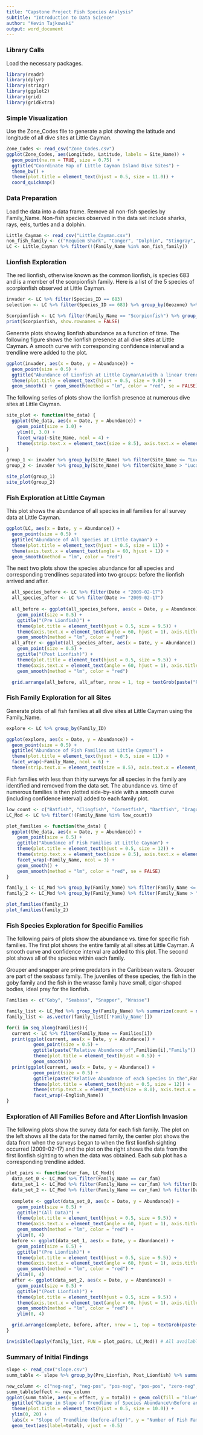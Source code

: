 ```yaml
---
title: "Capstone Project Fish Species Analysis"
subtitle: "Introduction to Data Science"
author: "Kevin Tajkowski"
output: word_document
---
```


### Library Calls
Load the necessary packages.

```r
library(readr)
library(dplyr)
library(stringr)
library(ggplot2)
library(grid)
library(gridExtra)
```

### Simple Visualization
Use the Zone_Codes file to generate a plot showing the latitude and longitude of all dive sites at Little Cayman.

```r
Zone_Codes <- read_csv("Zone_Codes.csv")
ggplot(Zone_Codes, aes(Longitude, Latitude, labels = Site_Name)) +
  geom_point(na.rm = TRUE, size = 0.75)  +
  ggtitle("Coordinate Map of Little Cayman Island Dive Sites") +
  theme_bw() +
  theme(plot.title = element_text(hjust = 0.5, size = 11.0)) +
  coord_quickmap()

```

### Data Preparation
Load the data into a data frame.  Remove all non-fish species by Family_Name.  Non-fish species observed in the data set include sharks, rays, eels, turtles and a dolphin.

```r
Little_Cayman <- read_csv("Little_Cayman.csv")
non_fish_family <- c("Requiem Shark", "Conger", "Dolphin", "Stingray", "Manta", "Moray", "Eagle Ray", "Snake Eel", "Carpet Shark", "Hammerhead Shark", "Electric Ray", "Round Stingrays", "Sea Turtles", "#N/A")
LC <- Little_Cayman %>% filter(!(Family_Name %in% non_fish_family))
```

### Lionfish Exploration
The red lionfish, otherwise known as the common lionfish, is species 683 and is a member of the scorpionfish family.  Here is a list of the 5 species of scorpionfish observed at Little Cayman.

```r
invader <- LC %>% filter(Species_ID == 683)
selection <- LC %>% filter(Species_ID == 683) %>% group_by(Geozone) %>% summarize(count = n())

Scorpionfish <- LC %>% filter(Family_Name == "Scorpionfish") %>% group_by(English_Name) %>% summarize(count = n())
print(Scorpionfish, show.rownames = FALSE)
```

Generate plots showing lionfish abundance as a function of time.  The following figure shows the lionfish presence at all dive sites at Little Cayman.  A smooth curve with corresponding confidence interval and a trendline were added to the plot.


```r
ggplot(invader, aes(x = Date, y = Abundance)) +
  geom_point(size = 0.5) +
  ggtitle("Abundance of Lionfish at Little Cayman\n(with a linear trendline)") +
  theme(plot.title = element_text(hjust = 0.5, size = 9.0)) +
  geom_smooth() + geom_smooth(method = "lm", color = "red", se = FALSE)
```

The following series of plots show the lionfish presence at numerous dive sites at Little Cayman.

```r
site_plot <- function(the_data) {
  ggplot(the_data, aes(x = Date, y = Abundance)) +
    geom_point(size = 1.0) +
    ylim(0, 3.0) +
    facet_wrap(~Site_Name, ncol = 4) +
    theme(strip.text.x = element_text(size = 8.5), axis.text.x = element_text(angle = 60, hjust = 1))
}

group_1 <- invader %>% group_by(Site_Name) %>% filter(Site_Name <= "Lucas' Ledges")
group_2 <- invader %>% group_by(Site_Name) %>% filter(Site_Name > "Lucas' Ledges")

site_plot(group_1)
site_plot(group_2)
```

### Fish Exploration at Little Cayman
This plot shows the abundance of all species in all families for all survey data at Little Cayman.

```r
ggplot(LC, aes(x = Date, y = Abundance)) +
  geom_point(size = 0.5) +
  ggtitle("Abundance of All Species at Little Cayman") +
  theme(plot.title = element_text(hjust = 0.5, size = 11)) +
  theme(axis.text.x = element_text(angle = 60, hjust = 1)) +
  geom_smooth(method = "lm", color = "red")

```

The next two plots show the species abundance for all species and corresponding trendlines separated into two groups: before the lionfish arrived and after.

```r
  all_species_before <- LC %>% filter(Date < "2009-02-17")
  all_species_after <- LC %>% filter(Date >= "2009-02-17")
  
  all_before <- ggplot(all_species_before, aes(x = Date, y = Abundance)) +
    geom_point(size = 0.5) +
    ggtitle("(Pre Lionfish)") +
    theme(plot.title = element_text(hjust = 0.5, size = 9.5)) +
    theme(axis.text.x = element_text(angle = 60, hjust = 1), axis.title.x = element_blank(), axis.title.y = element_blank()) +
    geom_smooth(method = "lm", color = "red")
  all_after <- ggplot(all_species_after, aes(x = Date, y = Abundance)) +
    geom_point(size = 0.5) +
    ggtitle("(Post Lionfish)") +
    theme(plot.title = element_text(hjust = 0.5, size = 9.5)) +
    theme(axis.text.x = element_text(angle = 60, hjust = 1), axis.title.x = element_blank(), axis.title.y = element_blank()) +
    geom_smooth(method = "lm", color = "red")

  grid.arrange(all_before, all_after, nrow = 1, top = textGrob(paste("Relative Abundance of All Species"), gp = gpar(fontsize = 12, font = 3)), bottom = textGrob("Date"))

```

### Fish Family Exploration for all Sites
Generate plots of all fish families at all dive sites at Little Cayman using the Family_Name.

```r
explore <- LC %>% group_by(Family_ID)

ggplot(explore, aes(x = Date, y = Abundance)) +
  geom_point(size = 0.5) +
  ggtitle("Abundance of Fish Families at Little Cayman") +
  theme(plot.title = element_text(hjust = 0.5, size = 11)) +
  facet_wrap(~Family_Name, ncol = 6) +
  theme(strip.text.x = element_text(size = 8.5), axis.text.x = element_text(angle = 60, hjust = 1))
```

Fish families with less than thirty surveys for all species in the family are identified and removed from the data set.  The abundance vs. time of numerous families is then plotted side-by-side with a smooth curve (including confidence interval) added to each family plot.

```r
low_count <- c("Batfish", "Clingfish", "Cornetfish", "Dartfish", "Dragonet", "Flyingfish/Halfbeak", "Flying Gurnard", "Frogfish", "Mackerel", "Mullet", "Needlefish", "Silversides / Herrings / Anchovies", "Sweeper", "Viviparous Brotula")
LC_Mod <- LC %>% filter(!(Family_Name %in% low_count))

plot_families <- function(the_data) {
  ggplot(the_data, aes(x = Date, y = Abundance)) +
    geom_point(size = 0.5) +
    ggtitle("Abundance of Fish Families at Little Cayman") +
    theme(plot.title = element_text(hjust = 0.5, size = 12)) +
    theme(strip.text.x = element_text(size = 8.5), axis.text.x = element_text(angle = 60, hjust = 1)) +
    facet_wrap(~Family_Name, ncol = 3) +
    geom_smooth() +
    geom_smooth(method = "lm", color = "red", se = FALSE)
}

family_1 <- LC_Mod %>% group_by(Family_Name) %>% filter(Family_Name <= "Jack")
family_2 <- LC_Mod %>% group_by(Family_Name) %>% filter(Family_Name > "Jack")

plot_families(family_1)
plot_families(family_2)
```

### Fish Species Exploration for Specific Families
The following pairs of plots show the abundance vs. time for specific fish families.  The first plot shows the entire family at all sites at Little Cayman.  A smooth curve and confidence interval are added to this plot.  The second plot shows all of the species within each family.

Grouper and snapper are prime predators in the Caribbean waters.  Grouper are part of the seabass family.  The juveniles of these species, the fish in the goby family and the fish in the wrasse family have small, cigar-shaped bodies, ideal prey for the lionfish.

```r
Families <- c("Goby", "Seabass", "Snapper", "Wrasse")

family_list <- LC_Mod %>% group_by(Family_Name) %>% summarize(count = n())
family_list <- as.vector(family_list[['Family_Name']])

for(i in seq_along(Families)){
  current <- LC %>% filter(Family_Name == Families[i])
  print(ggplot(current, aes(x = Date, y = Abundance)) +
          geom_point(size = 0.5) +
          ggtitle(paste("Relative Abundance of",Families[i],"Family")) +
          theme(plot.title = element_text(hjust = 0.5)) +
          geom_smooth())
  print(ggplot(current, aes(x = Date, y = Abundance)) +
          geom_point(size = 0.5) +
          ggtitle(paste("Relative Abundance of each Species in the",Families[i],"Family")) +
          theme(plot.title = element_text(hjust = 0.5, size = 12)) +
          theme(strip.text.x = element_text(size = 8.0), axis.text.x = element_text(angle = 60, hjust = 1)) +
          facet_wrap(~English_Name))
}
```

### Exploration of All Families Before and After Lionfish Invasion
The following plots show the survey data for each fish family.  The plot on the left shows all the data for the named family, the center plot shows the data from when the surveys began to when the first lionfish sighting occurred (2009-02-17) and the plot on the right shows the data from the first lionfish sighting to when the data was obtained.  Each sub plot has a corresponding trendline added.

```r
plot_pairs <- function(cur_fam, LC_Mod){
  data_set_0 <- LC_Mod %>% filter(Family_Name == cur_fam)
  data_set_1 <- LC_Mod %>% filter(Family_Name == cur_fam) %>% filter(Date < "2009-02-17")
  data_set_2 <- LC_Mod %>% filter(Family_Name == cur_fam) %>% filter(Date >= "2009-02-17")
  
  complete <- ggplot(data_set_0, aes(x = Date, y = Abundance)) +
    geom_point(size = 0.5) +
    ggtitle("(All Data)") +
    theme(plot.title = element_text(hjust = 0.5, size = 9.5)) +
    theme(axis.text.x = element_text(angle = 60, hjust = 1), axis.title.x = element_blank()) +
    geom_smooth(method = "lm", color = "red") +
    ylim(0, 4)
  before <- ggplot(data_set_1, aes(x = Date, y = Abundance)) +
    geom_point(size = 0.5) +
    ggtitle("(Pre Lionfish)") +
    theme(plot.title = element_text(hjust = 0.5, size = 9.5)) +
    theme(axis.text.x = element_text(angle = 60, hjust = 1), axis.title.x = element_blank(), axis.title.y = element_blank()) +
    geom_smooth(method = "lm", color = "red") +
    ylim(0, 4)
  after <- ggplot(data_set_2, aes(x = Date, y = Abundance)) +
    geom_point(size = 0.5) +
    ggtitle("(Post Lionfish)") +
    theme(plot.title = element_text(hjust = 0.5, size = 9.5)) +
    theme(axis.text.x = element_text(angle = 60, hjust = 1), axis.title.x = element_blank(), axis.title.y = element_blank()) +
    geom_smooth(method = "lm", color = "red") +
    ylim(0, 4)

  grid.arrange(complete, before, after, nrow = 1, top = textGrob(paste("Relative Abundance of the",cur_fam, "Family"), gp = gpar(fontsize = 12, font = 3)), bottom = textGrob("Date"))
}

invisible(lapply(family_list, FUN = plot_pairs, LC_Mod)) # All available families

```

### Summary of Initial Findings

```r
slope <- read_csv("slope.csv")
summ_table <- slope %>% group_by(Pre_Lionfish, Post_Lionfish) %>% summarize(total = n())

new_column <- c("neg-neg", "neg-pos", "pos-neg", "pos-pos", "zero-neg", "zero-pos")
summ_table$effect <- new_column
ggplot(summ_table, aes(x = effect, y = total)) + geom_col(fill = "blue") +
  ggtitle("Change in Slope of Trendline of Species Abundance\nBefore and After Lionfish") +
  theme(plot.title = element_text(hjust = 0.5, size = 10.0)) +
  ylim(0, 20) +
  labs(x = "Slope of Trendline (before-after)", y = "Number of Fish Families") +
  geom_text(aes(label=total), vjust = -0.5)
```



